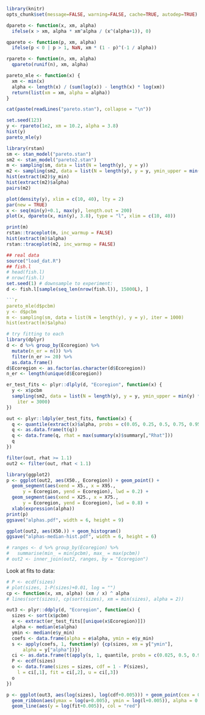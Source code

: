 ```r
library(knitr)
opts_chunk$set(message=FALSE, warning=FALSE, cache=TRUE, autodep=TRUE)
```

```r
dpareto <- function(x, xm, alpha)
  ifelse(x > xm, alpha * xm^alpha / (x^(alpha+1)), 0)

qpareto <- function(p, xm, alpha)
  ifelse(p < 0 | p > 1, NaN, xm * (1 - p)^(-1 / alpha))

rpareto <- function(n, xm, alpha)
  qpareto(runif(n), xm, alpha)

pareto_mle <- function(x) {
  xm <- min(x)
  alpha <- length(x) / (sum(log(x)) - length(x) * log(xm))
  return(list(xm = xm, alpha = alpha))
}
```

```r
cat(paste(readLines("pareto.stan"), collapse = "\n"))
```

```r
set.seed(123)
y <- rpareto(1e2, xm = 10.2, alpha = 3.8)
hist(y)
pareto_mle(y)

library(rstan)
sm <- stan_model("pareto.stan")
sm2 <- stan_model("pareto2.stan")
m <- sampling(sm, data = list(N = length(y), y = y))
m2 <- sampling(sm2, data = list(N = length(y), y = y, ymin_upper = min(y) * 2))
hist(extract(m2)$y_min)
hist(extract(m2)$alpha)
pairs(m2)
```

```r
plot(density(y), xlim = c(10, 40), lty = 2)
par(new = TRUE)
x <- seq(min(y)+0.1, max(y), length.out = 200)
plot(x, dpareto(x, min(y), 3.8), type = "l", xlim = c(10, 40))
```

```r
print(m)
rstan::traceplot(m, inc_warmup = FALSE)
hist(extract(m)$alpha)
rstan::traceplot(m2, inc_warmup = FALSE)
```

```r
## real data
source("load_dat.R")
## fish.l
# head(fish.l)
# nrow(fish.l)
set.seed(1) # downsample to experiment:
d <- fish.l[sample(seq_len(nrow(fish.l)), 15000L), ]

```r
pareto_mle(d$pcbm)
y <- d$pcbm
m <- sampling(sm, data = list(N = length(y), y = y), iter = 1000)
hist(extract(m)$alpha)
```

```r
# try fitting to each
library(dplyr)
d <- d %>% group_by(Ecoregion) %>%
  mutate(n_er = n()) %>%
  filter(n_er >= 20) %>%
  as.data.frame()
d$Ecoregion <- as.factor(as.character(d$Ecoregion))
n_er <- length(unique(d$Ecoregion))

er_test_fits <- plyr::dlply(d, "Ecoregion", function(x) {
  y <- x$pcbm
  sampling(sm2, data = list(N = length(y), y = y, ymin_upper = min(y) * 2),
    iter = 3000)
})
```

```r
out <- plyr::ldply(er_test_fits, function(x) {
  q <- quantile(extract(x)$alpha, probs = c(0.05, 0.25, 0.5, 0.75, 0.95))
  q <- as.data.frame(t(q))
  q <- data.frame(q, rhat = max(summary(x)$summary[,"Rhat"]))
  q
})

filter(out, rhat >= 1.1)
out2 <- filter(out, rhat < 1.1)
```

```r
library(ggplot2)
p <- ggplot(out2, aes(X50., Ecoregion)) + geom_point() +
  geom_segment(aes(xend = X5., x = X95.,
      y = Ecoregion, yend = Ecoregion), lwd = 0.2) +
  geom_segment(aes(xend = X25., x = X75.,
      y = Ecoregion, yend = Ecoregion), lwd = 0.8) +
  xlab(expression(alpha))
print(p)
ggsave("alphas.pdf", width = 6, height = 9)

ggplot(out2, aes(X50.)) + geom_histogram()
ggsave("alphas-median-hist.pdf", width = 6, height = 6)
```
 

```r
# ranges <- d %>% group_by(Ecoregion) %>%
#   summarise(min_ = min(pcbm), max_ = max(pcbm))
# out2 <- inner_join(out2, ranges, by = "Ecoregion")
```

Look at fits to data:

```r
# P <- ecdf(sizes)
# plot(sizes, 1-P(sizes)+0.01, log = "")
cp <- function(x, xm, alpha) (xm / x) ^ alpha
# lines(sort(sizes), cp(sort(sizes), xm = min(sizes), alpha = 2))

out3 <- plyr::ddply(d, "Ecoregion", function(x) {
  sizes <- sort(x$pcbm)
  e <- extract(er_test_fits[[unique(x$Ecoregion)]])
  alpha <- median(e$alpha)
  ymin <- median(e$y_min)
  coefs <- data.frame(alpha = e$alpha, ymin = e$y_min)
  s <- apply(coefs, 1, function(y) {cp(sizes, xm = y["ymin"], 
      alpha = y["alpha"])})
  ci <- as.data.frame(t(apply(s, 1, quantile, probs = c(0.025, 0.5, 0.975))))
  P <- ecdf(sizes)
  o <- data.frame(sizes = sizes, cdf = 1 - P(sizes), 
    l = ci[,1], fit = ci[,2], u = ci[,3])
  o
})
```

```r
p <- ggplot(out3, aes(log(sizes), log(cdf+0.005))) + geom_point(cex = 0.8) + facet_wrap(~Ecoregion) + 
  geom_ribbon(aes(ymax = log(u+0.005), ymin = log(l+0.005)), alpha = 0.5, fill = "red") + 
  geom_line(aes(y = log(fit+0.005)), col = "red")
```
